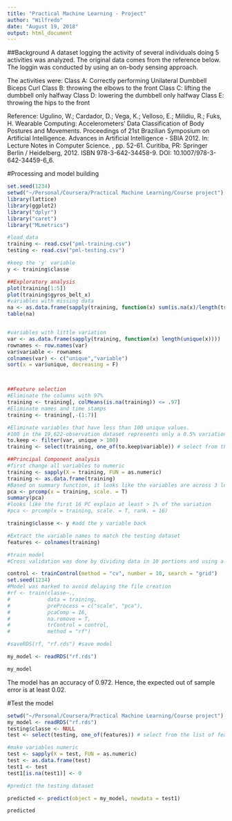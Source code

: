 ---
title: "Practical Machine Learning - Project"
author: "Wilfredo"
date: "August 19, 2018"
output: html_document
---
##Background
A dataset logging the activity of several individuals doing 5 activities was analyzed. The original data comes from the reference below. The loggin was conducted by using an on-body sensing approach.

The activities were:
Class A: Correctly performing Unilateral Dumbbell Biceps Curl
Class B: throwing the elbows to the front
Class C: lifting the dumbbell only halfway
Class D: lowering the dumbbell only halfway
Class E: throwing the hips to the front

Reference:
Ugulino, W.; Cardador, D.; Vega, K.; Velloso, E.; Milidiu, R.; Fuks, H. Wearable Computing: Accelerometers' Data Classification of Body Postures and Movements. Proceedings of 21st Brazilian Symposium on Artificial Intelligence. Advances in Artificial Intelligence - SBIA 2012. In: Lecture Notes in Computer Science. , pp. 52-61. Curitiba, PR: Springer Berlin / Heidelberg, 2012. ISBN 978-3-642-34458-9. DOI: 10.1007/978-3-642-34459-6_6. 

#Processing and model building

```{r setup}
set.seed(1234)
setwd("~/Personal/Coursera/Practical Machine Learning/Course project")
library(lattice)
library(ggplot2)
library("dplyr")
library("caret")
library("MLmetrics")

#load data
training <- read.csv("pml-training.csv")
testing <- read.csv("pml-testing.csv")

#keep the 'y' variable
y <- training$classe

##Exploratory analysis
plot(training[1:5])
plot(training$gyros_belt_x)
#variables with missing data
na <- as.data.frame(sapply(training, function(x) sum(is.na(x)/length(training$X))))
table(na)


#variables with little variation
var <- as.data.frame(sapply(training, function(x) length(unique(x))))
rownames <- row.names(var)
var$variable <- rownames
colnames(var) <- c("unique","variable")
sort(x = var$unique, decreasing = F)



##Feature selection
#Eliminate the columns with 97%
training <- training[, colMeans(is.na(training)) <= .97] 
#Eliminate names and time stamps
training <- training[,-(1:7)]

#Eliminate variables that have less than 100 unique values.
#100 in the 19,622-observation dataset represents only a 0.5% variation 
to.keep <- filter(var, unique > 100) 
training <- select(training, one_of(to.keep$variable)) # select from the list of "to.keep"

##Principal Component analysis
#first change all variables to numeric
training <- sapply(X = training, FUN = as.numeric)
training <- as.data.frame(training)
#Based on summary function, it looks like the variables are across 3 logs 10^1 - 10^3. A log10 transformation might be appropriate. We need to scale the variables
pca <- prcomp(x = training, scale. = T)
summary(pca)
#looks like the first 16 PC explain at least > 1% of the variation
#pca <- prcomp(x = training, scale. = T, rank. = 16)

training$classe <- y #add the y variable back

#Extract the variable names to match the testing dataset
features <- colnames(training)

#train model
#Cross validation was done by dividing data in 10 portions and using a grid approach for tuning parameters

control <- trainControl(method = "cv", number = 10, search = "grid")
set.seed(1234)
#Model was marked to avoid delaying the file creation
#rf <- train(classe~., 
#            data = training, 
#            preProcess = c("scale", "pca"), 
#            pcaComp = 16, 
#            na.remove = T, 
#            trControl = control, 
#            method = "rf")

#saveRDS(rf, "rf.rds") #save model

my_model <- readRDS("rf.rds")

my_model

```

The model has an accuracy of 0.972. Hence, the expected out of sample error is at least 0.02.

#Test the model
```{R}
setwd("~/Personal/Coursera/Practical Machine Learning/Course project")
my_model <- readRDS("rf.rds")
testing$classe <- NULL
test <- select(testing, one_of(features)) # select from the list of features from the model

#make variables numeric
test <- sapply(X = test, FUN = as.numeric)
test <- as.data.frame(test)
test1 <- test
test1[is.na(test1)] <- 0

#predict the testing dataset

predicted <- predict(object = my_model, newdata = test1)

predicted

```